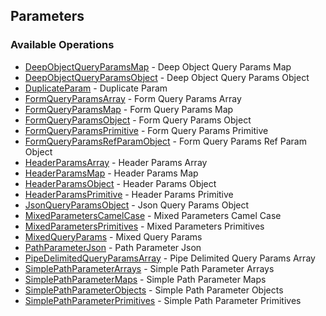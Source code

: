 

## Parameters

### Available Operations

* [DeepObjectQueryParamsMap](/parameters/deep_object_query_params_map) - Deep Object Query Params Map
* [DeepObjectQueryParamsObject](/parameters/deep_object_query_params_object) - Deep Object Query Params Object
* [DuplicateParam](/parameters/duplicate_param) - Duplicate Param
* [FormQueryParamsArray](/parameters/form_query_params_array) - Form Query Params Array
* [FormQueryParamsMap](/parameters/form_query_params_map) - Form Query Params Map
* [FormQueryParamsObject](/parameters/form_query_params_object) - Form Query Params Object
* [FormQueryParamsPrimitive](/parameters/form_query_params_primitive) - Form Query Params Primitive
* [FormQueryParamsRefParamObject](/parameters/form_query_params_ref_param_object) - Form Query Params Ref Param Object
* [HeaderParamsArray](/parameters/header_params_array) - Header Params Array
* [HeaderParamsMap](/parameters/header_params_map) - Header Params Map
* [HeaderParamsObject](/parameters/header_params_object) - Header Params Object
* [HeaderParamsPrimitive](/parameters/header_params_primitive) - Header Params Primitive
* [JsonQueryParamsObject](/parameters/json_query_params_object) - Json Query Params Object
* [MixedParametersCamelCase](/parameters/mixed_parameters_camel_case) - Mixed Parameters Camel Case
* [MixedParametersPrimitives](/parameters/mixed_parameters_primitives) - Mixed Parameters Primitives
* [MixedQueryParams](/parameters/mixed_query_params) - Mixed Query Params
* [PathParameterJson](/parameters/path_parameter_json) - Path Parameter Json
* [PipeDelimitedQueryParamsArray](/parameters/pipe_delimited_query_params_array) - Pipe Delimited Query Params Array
* [SimplePathParameterArrays](/parameters/simple_path_parameter_arrays) - Simple Path Parameter Arrays
* [SimplePathParameterMaps](/parameters/simple_path_parameter_maps) - Simple Path Parameter Maps
* [SimplePathParameterObjects](/parameters/simple_path_parameter_objects) - Simple Path Parameter Objects
* [SimplePathParameterPrimitives](/parameters/simple_path_parameter_primitives) - Simple Path Parameter Primitives

<DeepObjectQueryParamsMap />
<DeepObjectQueryParamsObject />
<DuplicateParam />
<FormQueryParamsArray />
<FormQueryParamsMap />
<FormQueryParamsObject />
<FormQueryParamsPrimitive />
<FormQueryParamsRefParamObject />
<HeaderParamsArray />
<HeaderParamsMap />
<HeaderParamsObject />
<HeaderParamsPrimitive />
<JsonQueryParamsObject />
<MixedParametersCamelCase />
<MixedParametersPrimitives />
<MixedQueryParams />
<PathParameterJson />
<PipeDelimitedQueryParamsArray />
<SimplePathParameterArrays />
<SimplePathParameterMaps />
<SimplePathParameterObjects />
<SimplePathParameterPrimitives />
